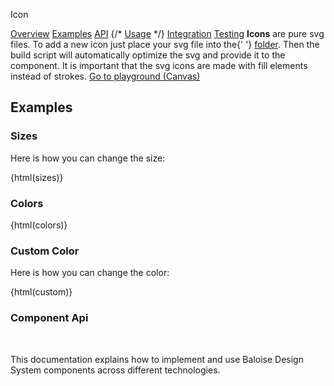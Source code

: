 
<bal-doc-banner id="story--components-icon--basic">Icon</bal-doc-banner>

<bal-doc-tabs>
  <a href="#story--components-icon--basic">Overview</a>
  <a href="#examples">Examples</a>
  <a href="#component-api">API</a>
  {/* <a href="#usage">Usage</a> */}
  <a href="#integration">Integration</a>
  <a href="#testing">Testing</a>
</bal-doc-tabs>

<bal-doc-lead>
  <b>Icons</b> are pure svg files. To add a new icon just place your svg file into the{' '}
  <a href="https://github.com/baloise/design-system/tree/master/packages/icons/svg">folder</a>. Then the build script
  will automatically optimize the svg and provide it to the component. It is important that the svg icons are made with
  fill elements instead of strokes.
</bal-doc-lead>

<Canvas withSource="open">
  <Story id="components-icon--basic" />
</Canvas>

<bal-doc-app>
  <bal-button-group class="mb-6" position="center">
    <a class="button is-info is-outlined" href="?path=/story/components-icon--basic">
      Go to playground (Canvas)
    </a>
  </bal-button-group>
</bal-doc-app>

## Examples

### Sizes

Here is how you can change the size:

<Canvas mdxSource={sizes}>
  <bal-doc-app>{html(sizes)}</bal-doc-app>
</Canvas>

### Colors

<Canvas mdxSource={colors}>
  <bal-doc-app>{html(colors)}</bal-doc-app>
</Canvas>

### Custom Color

Here is how you can change the color:

<Canvas mdxSource={custom}>
  <bal-doc-app>{html(custom)}</bal-doc-app>
</Canvas>

### Component Api

<Description markdown={readme} />

<br />

This documentation explains how to implement and use Baloise Design System components across different technologies.

<bal-doc-link-list>
  <a href="?path=/docs/getting-started-html5-overview--page">
    <bal-doc-link-list-item template="html5"></bal-doc-link-list-item>
  </a>
  <a href="?path=/docs/getting-started-vue-overview--page">
    <bal-doc-link-list-item template="vue"></bal-doc-link-list-item>
  </a>
  <a href="?path=/docs/getting-started-angular-overview--page">
    <bal-doc-link-list-item template="angular"></bal-doc-link-list-item>
  </a>
  <a href="?path=/docs/getting-started-react-overview--page">
    <bal-doc-link-list-item template="react"></bal-doc-link-list-item>
  </a>
</bal-doc-link-list>


<Description markdown={testing} />

<bal-doc-github link="/components/bal-icon/stories/bal-icon.docs.mdx"></bal-doc-github>
